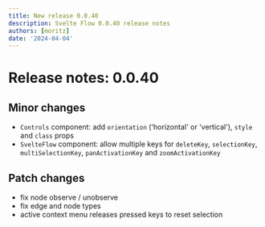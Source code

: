 ```yaml
---
title: New release 0.0.40
description: Svelte Flow 0.0.40 release notes
authors: [moritz]
date: '2024-04-04'
---
```


# Release notes: 0.0.40

## Minor changes

- `Controls` component: add `orientation` ('horizontal' or 'vertical'), `style` and `class` props
- `SvelteFlow` component: allow multiple keys for `deleteKey`, `selectionKey`, `multiSelectionKey`, `panActivationKey` and `zoomActivationKey`

## Patch changes

- fix node observe / unobserve
- fix edge and node types
- active context menu releases pressed keys to reset selection
